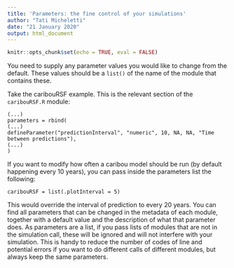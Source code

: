 ---
title: 'Parameters: the fine control of your simulations'
author: "Tati Micheletti"
date: "21 January 2020"
output: html_document
---

```{r setup, include=FALSE}
knitr::opts_chunk$set(echo = TRUE, eval = FALSE)
```

You need to supply any parameter values you would like to change from the default. These values should be a `list()` of the name of the module that contains these.  

Take the caribouRSF example. This is the relevant section of the `caribouRSF.R` module:

```
(...)
parameters = rbind(
(...)
defineParameter("predictionInterval", "numeric", 10, NA, NA, "Time between predictions"),
(...)
)
```

If you want to modify how often a caribou model should be run (by default happening every 10 years), you can pass inside the parameters list the following: 
```
caribouRSF = list(.plotInterval = 5)
``` 
This would override the interval of prediction to every 20 years. You can find all parameters that can be changed in the metadata of each module, together with a default value and the description of what that parameter does. As parameters are a list, if you pass lists of modules that are not in the simulation call, these will be ignored and will not interfere with your simulation. This is handy to reduce the number of codes of line and potential errors if you want to do different calls of different modules, but always keep the same parameters.   

